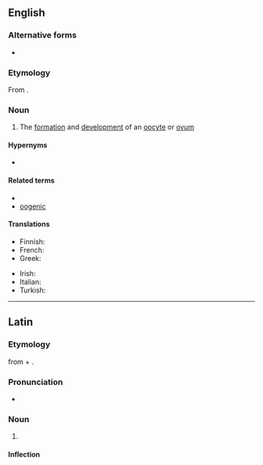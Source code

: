 {{also|oögenesis}}

==English==
{{wikipedia}}

===Alternative forms===
* {{alter|en|oögenesis}}

===Etymology===
From {{af|en|oo-|-genesis}}.

===Noun===
{{en-noun|~|oogeneses}}

# {{lb|en|biology}} The [[formation]] and [[development]] of an [[oocyte]] or [[ovum]]
#: {{ant|en|spermatogenesis}}

====Hypernyms====
* {{l|en|gametogenesis}}

====Related terms====
* {{l|en|oogenetic}}
* [[oogenic]]

====Translations====
{{trans-top}}
* Finnish: {{t+|fi|oogeneesi}}
* French: {{t+|fr|ovogenèse|f}}
* Greek: {{t+|el|ωογένεση|f}}
{{trans-mid}}
* Irish: {{t|ga|úigineas|m}}
* Italian: {{t|it|oogenesi|f}}
* Turkish: {{t+|tr|oogenez}}
{{trans-bottom}}

----

==Latin==

===Etymology===
from {{m|grc|ᾠόν||egg}} + {{m|grc|γένεσις||origin}}.

===Pronunciation===
* {{la-IPA|ōogenesis}}

===Noun===
{{la-noun|ōogenesis|ōogenesis|f|third}}

# {{l|en|oogenesis}}

====Inflection====
{{la-decl-3rd-I-navis|ōogenesis}}